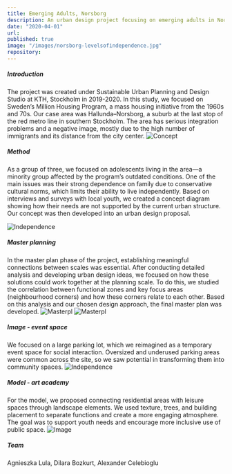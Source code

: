 ```yaml
---
title: Emerging Adults, Norsborg
description: An urban design project focusing on emerging adults in Norsborg, Stockholm
date: "2020-04-01"
url:
published: true
image: "/images/norsborg-levelsofindependence.jpg"
repository:
---
```


##### Introduction
The project was created under Sustainable Urban Planning and Design Studio at KTH, Stockholm in 2019-2020. In this study, we focused on Sweden’s Million Housing Program, a mass housing initiative from the 1960s and 70s. Our case area was Hallunda–Norsborg, a suburb at the last stop of the red metro line in southern Stockholm. The area has serious integration problems and a negative image, mostly due to the high number of immigrants and its distance from the city center.
![Concept](/images/norsborg_concept.jpg)
##### Method
As a group of three, we focused on adolescents living in the area—a minority group affected by the program’s outdated conditions. One of the main issues was their strong dependence on family due to conservative cultural norms, which limits their ability to live independently. Based on interviews and surveys with local youth, we created a concept diagram showing how their needs are not supported by the current urban structure. Our concept was then developed into an urban design proposal.

![Independence](/images/norsborg-levelsofindependence.jpg)

##### Master planning
In the master plan phase of the project, establishing meaningful connections between scales was essential. After conducting detailed analysis and developing urban design ideas, we focused on how these solutions could work together at the planning scale. To do this, we studied the correlation between functional zones and key focus areas (neighbourhood corners) and how these corners relate to each other. Based on this analysis and our chosen design approach, the final master plan was developed.
![Masterpl](/images/master-analysis.jpg)
![Masterpl](/images/masterplan.jpg)

##### Image - event space
We focused on a large parking lot, which we reimagined as a temporary event space for social interaction. Oversized and underused parking areas were common across the site, so we saw potential in transforming them into community spaces.
![Independence](/images/norsborg-image.jpg)

##### Model - art academy
For the model, we proposed connecting residential areas with leisure spaces through landscape elements. We used texture, trees, and building placement to separate functions and create a more engaging atmosphere. The goal was to support youth needs and encourage more inclusive use of public space.
![Image](/images/norsborg-model.jpg)

##### Team
Agnieszka Lula, Dilara Bozkurt, Alexander Celebioglu
